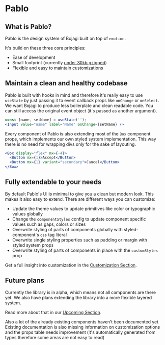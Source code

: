 # Pablo

## What is Pablo?

Pablo is the design system of Bojagi built on top of `emotion`. 

It's build on these three core principles:

* Ease of development
* Small footprint (currently [under 30kb gzipped](https://bundlephobia.com/package/@bojagi/pablo))
* Flexible and easy to maintain customizations

## Maintain a clean and healthy codebase

Pablo is built with hooks in mind and therefore it's really easy to use `useState` by just passing
it to event callback props like `onChange` or `onSelect`. We want Bojagi to produce less boilerplate
and clean readable code. You can still access the original event object (it's passed as another argument).

```jsx
const [name, setName] = useState('');
<Input value="name" label="Name" onChange={setName} />
```

Every component of Pablo is also extending most of the `Box` component props, which implements our
own styled system implementation. This way there is no need for wrapping divs only for the sake of layouting.

```jsx
<Box display="flex" mx={-4}>
  <Button mx={1}>Accept</Button>
  <Button mx={1} variant="secondary">Cancel</Button>
</Box>
```

## Fully extendable to your needs

By default Pablo's UI is minimal to give you a clean but modern look. This makes it also easy to
extend. There are different ways you can customize:

* Update the theme values to update primitives like color or typographic values globally
* Change the `componentStyles` config to update component specific values such as gaps, colors or sizes
* Overwrite styling of parts of components globally with styled-component's `css` tag literal
* Overwrite single styling properties such as padding or margin with styled system props
* Overwrite styling of parts of components in place with the `customStyles` prop

Get a full insight into customization in the [Customization Section](/docs/Customization).

## Future plans

Currently the library is in alpha, which means not all components are there yet. We also have plans
extending the library into a more flexible layered system.

Read more about that in our [Upcoming Section](/docs/Upcoming).

Also a lot of the already existing components haven't been documented yet. Existing documentation is
also missing information on customization options and the props table needs improvement
(it's automatically generated from types therefore some areas are not easy to read)
